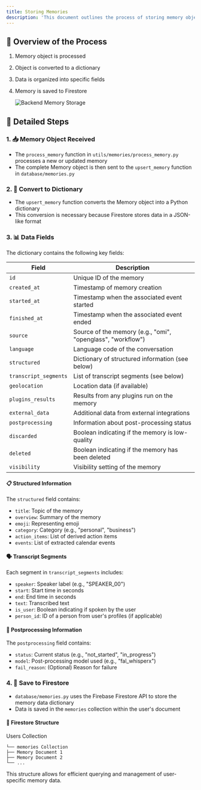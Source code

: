 ```yaml
---
title: Storing Memories
description: 'This document outlines the process of storing memory objects in the Omi AI system.'
---
```


## 🔄 Overview of the Process

1. Memory object is processed
2. Object is converted to a dictionary
3. Data is organized into specific fields
4. Memory is saved to Firestore

   ![Backend Memory Storage](/images/memorystore.png)



## 🧠 Detailed Steps

### 1. 📥 Memory Object Received

- The `process_memory` function in `utils/memories/process_memory.py` processes a new or updated memory
- The complete Memory object is then sent to the `upsert_memory` function in `database/memories.py`

### 2. 🔄 Convert to Dictionary

- The `upsert_memory` function converts the Memory object into a Python dictionary
- This conversion is necessary because Firestore stores data in a JSON-like format

### 3. 📊 Data Fields

The dictionary contains the following key fields:

| Field | Description |
|-------|-------------|
| `id` | Unique ID of the memory |
| `created_at` | Timestamp of memory creation |
| `started_at` | Timestamp when the associated event started |
| `finished_at` | Timestamp when the associated event ended |
| `source` | Source of the memory (e.g., "omi", "openglass", "workflow") |
| `language` | Language code of the conversation |
| `structured` | Dictionary of structured information (see below) |
| `transcript_segments` | List of transcript segments (see below) |
| `geolocation` | Location data (if available) |
| `plugins_results` | Results from any plugins run on the memory |
| `external_data` | Additional data from external integrations |
| `postprocessing` | Information about post-processing status |
| `discarded` | Boolean indicating if the memory is low-quality |
| `deleted` | Boolean indicating if the memory has been deleted |
| `visibility` | Visibility setting of the memory |

#### 📋 Structured Information

The `structured` field contains:

- `title`: Topic of the memory
- `overview`: Summary of the memory
- `emoji`: Representing emoji
- `category`: Category (e.g., "personal", "business")
- `action_items`: List of derived action items
- `events`: List of extracted calendar events

#### 🗣️ Transcript Segments

Each segment in `transcript_segments` includes:

- `speaker`: Speaker label (e.g., "SPEAKER_00")
- `start`: Start time in seconds
- `end`: End time in seconds
- `text`: Transcribed text
- `is_user`: Boolean indicating if spoken by the user
- `person_id`: ID of a person from user's profiles (if applicable)

#### 🔄 Postprocessing Information

The `postprocessing` field contains:

- `status`: Current status (e.g., "not_started", "in_progress")
- `model`: Post-processing model used (e.g., "fal_whisperx")
- `fail_reason`: (Optional) Reason for failure

### 4. 💾 Save to Firestore

- `database/memories.py` uses the Firebase Firestore API to store the memory data dictionary
- Data is saved in the `memories` collection within the user's document

#### 📁 Firestore Structure
Users Collection
```└── User Document
└── memories Collection
├── Memory Document 1
├── Memory Document 2
└── ...
```
This structure allows for efficient querying and management of user-specific memory data.
